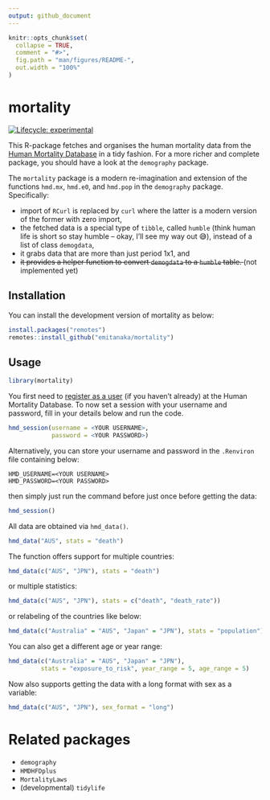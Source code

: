 ```yaml
---
output: github_document
---
```


<!-- README.md is generated from README.Rmd. Please edit that file -->

```r
knitr::opts_chunk$set(
  collapse = TRUE,
  comment = "#>",
  fig.path = "man/figures/README-",
  out.width = "100%"
)
```

# mortality

<!-- badges: start -->
[![Lifecycle: experimental](https://img.shields.io/badge/lifecycle-experimental-orange.svg)](https://lifecycle.r-lib.org/articles/stages.html#experimental)
<!-- badges: end -->

This R-package fetches and organises the human mortality data from the [Human Mortality Database](mortality.org) in a tidy fashion. For a more richer and complete package, you should have a look at the `demography` package. 

The `mortality` package is a modern re-imagination and extension of the functions `hmd.mx`, `hmd.e0`, and `hmd.pop` in the `demography` package. Specifically:

* import of `RCurl` is replaced by `curl` where the latter is a modern version of the former with zero import,
* the fetched data is a special type of `tibble`, called `humble` (think human life is short so stay humble -- okay, I'll see my way out 😅), instead of a list of class `demogdata`, 
* it grabs data that are more than just period 1x1, and 
* <strike>it provides a helper function to convert `demogdata` to a `humble` table. </strike> (not implemented yet)

## Installation

You can install the development version of mortality as below:

``` r
install.packages("remotes")
remotes::install_github("emitanaka/mortality")
```

## Usage

```r
library(mortality)
```


You first need to [register as a user](https://www.mortality.org/mp/auth.pl) (if you haven't already) at the Human Mortality Database. To now set a session with 
your username and password, fill in your details below and run the code. 

```r
hmd_session(username = <YOUR USERNAME>,
            password = <YOUR PASSWORD>)
```

Alternatively, you can store your username and password in the `.Renviron` file
containing below:

```
HMD_USERNAME=<YOUR USERNAME>
HMD_PASSWORD=<YOUR PASSWORD>
```

then simply just run the command before just once before getting the data:

```r
hmd_session()
```

All data are obtained via `hmd_data()`. 

```r
hmd_data("AUS", stats = "death")
```

The function offers support for multiple countries:

```r
hmd_data(c("AUS", "JPN"), stats = "death")
```

or multiple statistics:

```r
hmd_data(c("AUS", "JPN"), stats = c("death", "death_rate"))
```

or relabeling of the countries like below:

```r
hmd_data(c("Australia" = "AUS", "Japan" = "JPN"), stats = "population")
```

You can also get a different age or year range:

```r
hmd_data(c("Australia" = "AUS", "Japan" = "JPN"), 
         stats = "exposure_to_risk", year_range = 5, age_range = 5)
```

Now also supports getting the data with a long format with sex as a variable:

```r
hmd_data(c("AUS", "JPN"), sex_format = "long")
```


# Related packages

* `demography`
* `HMDHFDplus`
* `MortalityLaws`
* (developmental) `tidylife`
